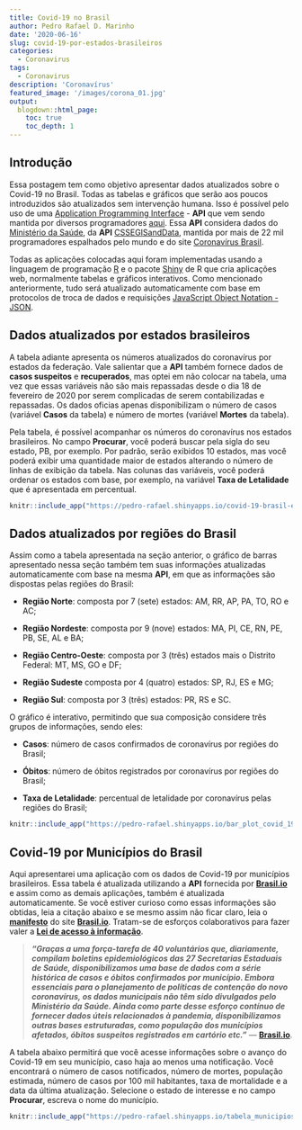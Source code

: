 ```yaml
---
title: Covid-19 no Brasil
author: Pedro Rafael D. Marinho
date: '2020-06-16'
slug: covid-19-por-estados-brasileiros
categories:
  - Coronavirus
tags:
  - Coronavirus
description: 'Coronavírus'
featured_image: '/images/corona_01.jpg'
output:
  blogdown::html_page:
    toc: true
    toc_depth: 1
---
```


## Introdução

Essa postagem tem como objetivo apresentar dados atualizados sobre o Covid-19 no Brasil. Todas as tabelas e gráficos que serão aos poucos introduzidos são atualizados sem intervenção humana. Isso é possível pelo uso de uma [Application Programming Interface](https://pt.wikipedia.org/wiki/Interface_de_programa%C3%A7%C3%A3o_de_aplica%C3%A7%C3%B5es) - **API** que vem sendo mantida por diversos programadores [aqui](https://github.com/devarthurribeiro/covid19-brazil-api). Essa **API** considera dados do [Ministério da Saúde](http://saude.gov.br/), da **API** [CSSEGISandData](https://github.com/CSSEGISandData/COVID-19), mantida por mais de 22 mil programadores espalhados pelo mundo e do site [Coronavírus Brasil](https://covid.saude.gov.br/). 

Todas as aplicações colocadas aqui foram implementadas usando a linguagem de programação [R](https://www.r-project.org/) e o pacote [Shiny](https://shiny.rstudio.com/) de R que cria aplicações web, normalmente tabelas e gráficos interativos.  Como mencionado anteriormente, tudo será atualizado automaticamente com base em protocolos de troca de dados e requisições [JavaScript Object Notation - JSON](https://pt.wikipedia.org/wiki/JSON).

## Dados atualizados por estados brasileiros

A tabela adiante apresenta os números atualizados do coronavírus por estados da federação. Vale salientar que a **API** também fornece dados de **casos suspeitos** e **recuperados**, mas optei em não colocar na tabela, uma vez que essas variáveis não são mais repassadas desde o dia 18 de fevereiro de 2020 por serem complicadas de serem contabilizadas e repassadas. Os dados oficias apenas disponibilizam o número de casos (variável **Casos** da tabela) e número de mortes (variável **Mortes** da tabela). 

Pela tabela, é possível acompanhar os números do coronavírus nos estados brasileiros. No campo **Procurar**, você poderá buscar pela sigla do seu estado, PB, por exemplo. Por padrão, serão exibidos 10 estados, mas você poderá exibir uma quantidade maior de estados alterando o número de linhas de exibição da tabela. Nas colunas das variáveis, você poderá ordenar os estados com base, por exemplo, na variável **Taxa de Letalidade** que é apresentada em percentual.

```r
knitr::include_app("https://pedro-rafael.shinyapps.io/covid-19-brasil-estados/", height = "600px")
```

## Dados atualizados por regiões do Brasil

Assim como a tabela apresentada na seção anterior, o gráfico de barras apresentado nessa seção também tem suas informações atualizadas automaticamente com base na mesma **API**, em que as informações são dispostas pelas regiões do Brasil:

   - **Região Norte**: composta por 7 (sete) estados: AM, RR, AP, PA, TO, RO e AC;

   - **Região Nordeste**: composta por 9 (nove) estados: MA, PI, CE, RN, PE, PB, SE, AL e BA;

   - **Região Centro-Oeste**: composta por 3 (três) estados mais o Distrito Federal: MT, MS, GO e DF;

   - **Região Sudeste** composta por 4 (quatro) estados: SP, RJ, ES e MG;

   - **Região Sul**: composta por 3 (três) estados: PR, RS e SC.

O gráfico é interativo, permitindo que sua composição considere três grupos de informações, sendo eles:

   - **Casos**: número de casos confirmados de coronavírus por regiões do Brasil;

   - **Óbitos**: número de óbitos registrados por coronavírus por regiões do Brasil;

   - **Taxa de Letalidade**: percentual de letalidade por coronavírus pelas regiões do Brasil; 

```r
knitr::include_app("https://pedro-rafael.shinyapps.io/bar_plot_covid_19/", height = "600px")
```

## Covid-19 por Municípios do Brasil

Aqui apresentarei uma aplicação com os dados de Covid-19 por municípios brasileiros. Essa tabela é atualizada utilizando a **API** fornecida por [**Brasil.io**](https://brasil.io/home/) e assim como as demais aplicações, também é atualizada automaticamente. Se você estiver curioso como essas informações são obtidas, leia a citação abaixo e se mesmo assim não ficar claro, leia o [**manifesto**](https://brasil.io/manifesto/) do site [**Brasil.io**](https://brasil.io/home/). Tratam-se de esforços colaborativos para fazer valer a [**Lei de acesso à informação**](http://www.planalto.gov.br/ccivil_03/_Ato2011-2014/2011/Lei/L12527.htm).


> ***"Graças a uma força-tarefa de 40 voluntários que, diariamente, compilam boletins epidemiológicos das 27 Secretarias Estaduais de Saúde, disponibilizamos uma base de dados com a série histórica de casos e óbitos confirmados por município. Embora essenciais para o planejamento de políticas de contenção do novo coronavírus, os dados municipais não têm sido divulgados pelo Ministério da Saúde. Ainda como parte desse esforço contínuo de fornecer dados úteis relacionados à pandemia, disponibilizamos outras bases estruturadas, como população dos municípios afetados, óbitos suspeitos registrados em cartório etc."***
> --- [**Brasil.io**](https://brasil.io/home/).


A tabela abaixo permitirá que você acesse informações sobre o avanço do Covid-19 em seu município, caso haja ao menos uma notificação. Você encontrará o número de casos notificados, número de mortes, população estimada, número de casos por 100 mil habitantes, taxa de mortalidade e a data da última atualização. Selecione o estado de interesse e no campo **Procurar**, escreva o nome do município.

```r
knitr::include_app("https://pedro-rafael.shinyapps.io/tabela_municipios/", height = "600px")
```
